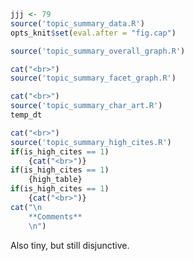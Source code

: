 ```r
jjj <- 79
source('topic_summary_data.R')
opts_knit$set(eval.after = "fig.cap")
```

```r
source('topic_summary_overall_graph.R')
```

```r
cat("<br>")
source('topic_summary_facet_graph.R')
```

```r
cat("<br>")
source('topic_summary_char_art.R')
temp_dt
```

```r
cat("<br>")
source('topic_summary_high_cites.R')
if(is_high_cites == 1)
	{cat("<br>")}
if(is_high_cites == 1)
	{high_table}
if(is_high_cites == 1)
	{cat("<br>")}
cat("\n
	**Comments**
	\n")
```

Also tiny, but still disjunctive.